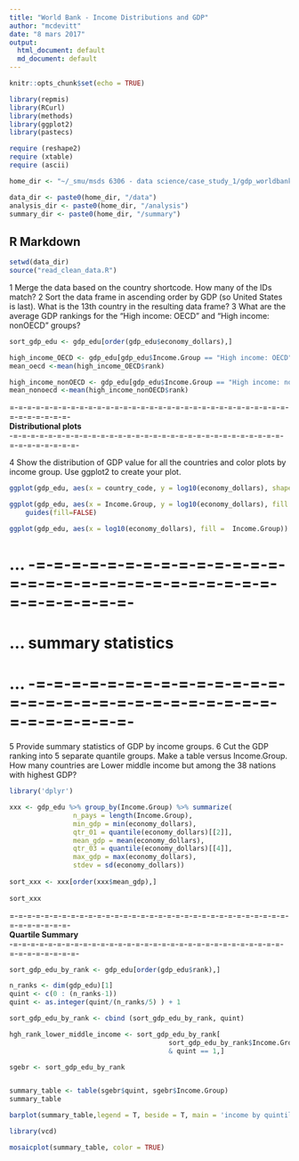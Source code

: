 ```yaml
---
title: "World Bank - Income Distributions and GDP"
author: "mcdevitt"
date: "8 mars 2017"
output:
  html_document: default
  md_document: default
---
```


```r
knitr::opts_chunk$set(echo = TRUE)

library(repmis)
library(RCurl)
library(methods)
library(ggplot2)
library(pastecs)

require (reshape2)
require (xtable)
require (ascii)

home_dir <- "~/_smu/msds 6306 - data science/case_study_1/gdp_worldbank"

data_dir <- paste0(home_dir, "/data")
analysis_dir <- paste0(home_dir, "/analysis")
summary_dir <- paste0(home_dir, "/summary")
```


## R Markdown
```r
setwd(data_dir)
source("read_clean_data.R") 
```

1 Merge the data based on the country shortcode. How many of the IDs match?
2 Sort the data frame in ascending order by GDP (so United States is last). What is the 13th
country in the resulting data frame?
3 What are the average GDP rankings for the "High income: OECD" and "High income:
nonOECD" groups?


```r

sort_gdp_edu <- gdp_edu[order(gdp_edu$economy_dollars),] 

high_income_OECD <- gdp_edu[gdp_edu$Income.Group == "High income: OECD",]
mean_oecd <-mean(high_income_OECD$rank)

high_income_nonOECD <- gdp_edu[gdp_edu$Income.Group == "High income: nonOECD",]
mean_nonoecd <-mean(high_income_nonOECD$rank)

```


=-=-=-=-=-=-=-=-=-=-=-=-=-=-=-=-=-=-=-=-=-=-=-=-=-=-=-=-=-=-=-=-=-=-=-=-=-=-=-  
__Distributional plots__  
-=-=-=-=-=-=-=-=-=-=-=-=-=-=-=-=-=-=-=-=-=-=-=-=-=-=-=-=-=-=-=-=-=-=-=-=-=-=-=-  

4 Show the distribution of GDP value for all the countries and color plots by income group. Use
ggplot2 to create your plot.

```r


ggplot(gdp_edu, aes(x = country_code, y = log10(economy_dollars), shape = Income.Group, color = Income.Group )) + geom_point()

ggplot(gdp_edu, aes(x = Income.Group, y = log10(economy_dollars), fill = Income.Group)) + geom_boxplot() +
    guides(fill=FALSE)

ggplot(gdp_edu, aes(x = log10(economy_dollars), fill =  Income.Group)) + geom_density(alpha=.3)

```


# ...	-=-=-=-=-=-=-=-=-=-=-=-=-=-=-=-=-=-=-=-=-=-=-=-=-=-=-=-=-=-=-=-=-=-=-=-=-
# ...	summary statistics
# ...	-=-=-=-=-=-=-=-=-=-=-=-=-=-=-=-=-=-=-=-=-=-=-=-=-=-=-=-=-=-=-=-=-=-=-=-=-

5 Provide summary statistics of GDP by income groups.
6 Cut the GDP ranking into 5 separate quantile groups. Make a table versus Income.Group.
How many countries are Lower middle income but among the 38 nations with highest
GDP?

```r

library('dplyr')

xxx <- gdp_edu %>% group_by(Income.Group) %>% summarize(
				n_pays = length(Income.Group),
				min_gdp = min(economy_dollars),
				qtr_01 = quantile(economy_dollars)[[2]],
				mean_gdp = mean(economy_dollars),
				qtr_03 = quantile(economy_dollars)[[4]],
				max_gdp = max(economy_dollars),
				stdev = sd(economy_dollars))
				
sort_xxx <- xxx[order(xxx$mean_gdp),] 
				
sort_xxx

```

=-=-=-=-=-=-=-=-=-=-=-=-=-=-=-=-=-=-=-=-=-=-=-=-=-=-=-=-=-=-=-=-=-=-=-=-=-=-=-  
__Quartile Summary__  
-=-=-=-=-=-=-=-=-=-=-=-=-=-=-=-=-=-=-=-=-=-=-=-=-=-=-=-=-=-=-=-=-=-=-=-=-=-=-=-  

```r

sort_gdp_edu_by_rank <- gdp_edu[order(gdp_edu$rank),] 

n_ranks <- dim(gdp_edu)[1]
quint <- c(0 : (n_ranks-1))
quint <- as.integer(quint/(n_ranks/5) ) + 1

sort_gdp_edu_by_rank <- cbind (sort_gdp_edu_by_rank, quint)

hgh_rank_lower_middle_income <- sort_gdp_edu_by_rank[
										sort_gdp_edu_by_rank$Income.Group == "Lower middle income"
										& quint == 1,]

sgebr <- sort_gdp_edu_by_rank


summary_table <- table(sgebr$quint, sgebr$Income.Group)
summary_table

barplot(summary_table,legend = T, beside = T, main = 'income by quintile')

library(vcd)

mosaicplot(summary_table, color = TRUE)

```
